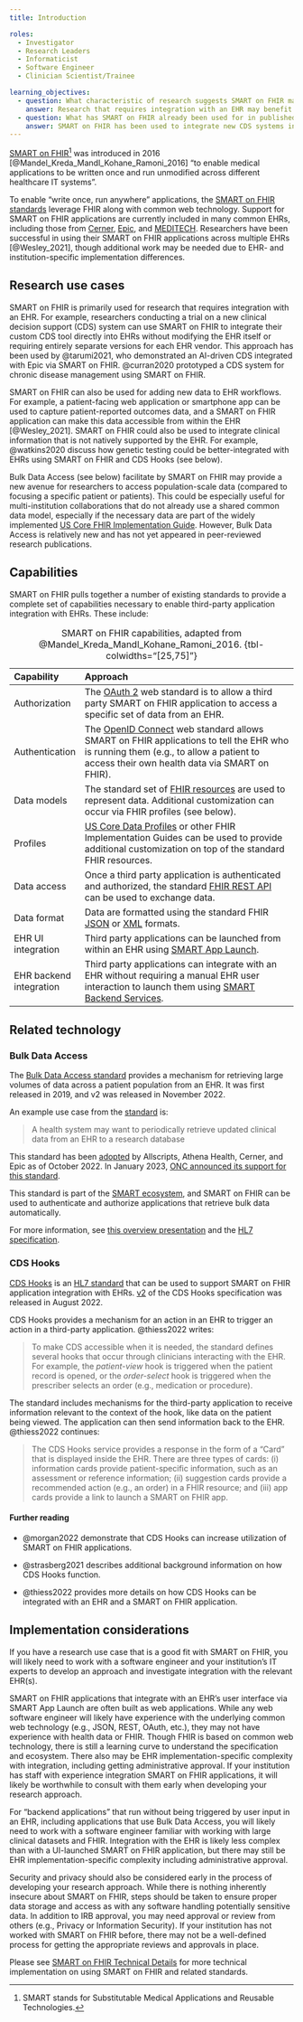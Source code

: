 ```yaml
---
title: Introduction

roles:
  - Investigator
  - Research Leaders
  - Informaticist
  - Software Engineer
  - Clinician Scientist/Trainee

learning_objectives:
  - question: What characteristic of research suggests SMART on FHIR may be helpful?
    answer: Research that requires integration with an EHR may benefit from SMART on FHIR.
  - question: What has SMART on FHIR already been used for in published research?
    answer: SMART on FHIR has been used to integrate new CDS systems into EHRs, and integrate additional data sources like patient-reported outcomes into EHRs.
---
```


[SMART on FHIR](https://smarthealthit.org)[^1] was introduced in 2016 [@Mandel_Kreda_Mandl_Kohane_Ramoni_2016] "to enable medical applications to be written once and run unmodified across different healthcare IT systems".

[^1]: SMART stands for Substitutable Medical Applications and Reusable Technologies.

To enable "write once, run anywhere" applications, the [SMART on FHIR standards](http://docs.smarthealthit.org) leverage FHIR along with common web technology. Support for SMART on FHIR applications are currently included in many common EHRs, including those from [Cerner](https://fhir.cerner.com), [Epic](https://fhir.epic.com), and [MEDITECH](https://ehr.meditech.com/ehr-solutions/greenfield-workspace). Researchers have been successful in using their SMART on FHIR applications across multiple EHRs [@Wesley_2021], though additional work may be needed due to EHR- and institution-specific implementation differences.

## Research use cases

SMART on FHIR is primarily used for research that requires integration with an EHR. For example, researchers conducting a trial on a new clinical decision support (CDS) system can use SMART on FHIR to integrate their custom CDS tool directly into EHRs without modifying the EHR itself or requiring entirely separate versions for each EHR vendor. This approach has been used by @tarumi2021, who demonstrated an AI-driven CDS integrated with Epic via SMART on FHIR. @curran2020 prototyped a CDS system for chronic disease management using SMART on FHIR.

SMART on FHIR can also be used for adding new data to EHR workflows. For example, a patient-facing web application or smartphone app can be used to capture patient-reported outcomes data, and a SMART on FHIR application can make this data accessible from within the EHR [@Wesley_2021]. SMART on FHIR could also be used to integrate clinical information that is not natively supported by the EHR. For example, @watkins2020 discuss how genetic testing could be better-integrated with EHRs using SMART on FHIR and CDS Hooks (see below).

Bulk Data Access (see below) facilitate by SMART on FHIR may provide a new avenue for researchers to access population-scale data (compared to focusing a specific patient or patients). This could be especially useful for multi-institution collaborations that do not already use a shared common data model, especially if the necessary data are part of the widely implemented [US Core FHIR Implementation Guide](https://www.hl7.org/fhir/us/core/). However, Bulk Data Access is relatively new and has not yet appeared in peer-reviewed research publications.

## Capabilities

SMART on FHIR pulls together a number of existing standards to provide a complete set of capabilities necessary to enable third-party application integration with EHRs. These include:

| Capability              | Approach                                                                                                                                                                                                           |
|:---------------|:------------------------------------------------------|
| Authorization           | The [OAuth 2](https://oauth.net/2/) web standard is to allow a third party SMART on FHIR application to access a specific set of data from an EHR.                                                                 |
| Authentication          | The [OpenID Connect](https://openid.net/connect/) web standard allows SMART on FHIR applications to tell the EHR who is running them (e.g., to allow a patient to access their own health data via SMART on FHIR). |
| Data models             | The standard set of [FHIR resources](https://www.hl7.org/fhir/resourcelist.html) are used to represent data. Additional customization can occur via FHIR profiles (see below).                                     |
| Profiles                | [US Core Data Profiles](https://www.hl7.org/fhir/us/core/) or other FHIR Implementation Guides can be used to provide additional customization on top of the standard FHIR resources.                              |
| Data access             | Once a third party application is authenticated and authorized, the standard [FHIR REST API](https://www.hl7.org/fhir/http.html) can be used to exchange data.                                                     |
| Data format             | Data are formatted using the standard FHIR [JSON](https://www.hl7.org/fhir/json.html) or [XML](https://www.hl7.org/fhir/xml.html) formats.                                                                         |
| EHR UI integration      | Third party applications can be launched from within an EHR using [SMART App Launch](http://hl7.org/fhir/smart-app-launch/index.html).                                                                             |
| EHR backend integration | Third party applications can integrate with an EHR without requiring a manual EHR user interaction to launch them using [SMART Backend Services](https://hl7.org/fhir/uv/bulkdata/authorization/index.html).       |

: SMART on FHIR capabilities, adapted from @Mandel_Kreda_Mandl_Kohane_Ramoni_2016. {tbl-colwidths="\[25,75\]"}

## Related technology

### Bulk Data Access

The [Bulk Data Access standard](http://hl7.org/fhir/uv/bulkdata/) provides a mechanism for retrieving large volumes of data across a patient population from an EHR. It was first released in 2019, and v2 was released in November 2022.

An example use case from the [standard](http://hl7.org/fhir/uv/bulkdata/) is:

> A health system may want to periodically retrieve updated clinical data from an EHR to a research database

This standard has been [adopted](https://docs.google.com/presentation/d/14ZHmam9hwz6-SsCG1YqUIQnJ56bvSqEatebltgEVR6c/edit#slide=id.g8c17644f87_23_1146) by Allscripts, Athena Health, Cerner, and Epic as of October 2022. In January 2023, [ONC announced its support for this standard](https://www.healthit.gov/buzz-blog/health-it/onc-supports-adoption-and-implementation-of-bulk-data-apis).

This standard is part of the [SMART ecosystem](https://smarthealthit.org/), and SMART on FHIR can be used to authenticate and authorize applications that retrieve bulk data automatically.

::: {.callout-tip appearance="simple"}
For more information, see [this overview presentation](https://docs.google.com/presentation/d/14ZHmam9hwz6-SsCG1YqUIQnJ56bvSqEatebltgEVR6c/edit?usp=sharing) and the [HL7 specification](http://hl7.org/fhir/uv/bulkdata/).
:::

### CDS Hooks

[CDS Hooks](https://cds-hooks.org) is an [HL7 standard](https://cds-hooks.hl7.org/) that can be used to support SMART on FHIR application integration with EHRs. [v2](https://cds-hooks.hl7.org/2.0/) of the CDS Hooks specification was released in August 2022.

CDS Hooks provides a mechanism for an action in an EHR to trigger an action in a third-party application. @thiess2022 writes:

> To make CDS accessible when it is needed, the standard defines several hooks that occur through clinicians interacting with the EHR. For example, the *patient-view* hook is triggered when the patient record is opened, or the *order-select* hook is triggered when the prescriber selects an order (e.g., medication or procedure).

The standard includes mechanisms for the third-party application to receive information relevant to the context of the hook, like data on the patient being viewed. The application can then send information back to the EHR. @thiess2022 continues:

> The CDS Hooks service provides a response in the form of a "Card" that is displayed inside the EHR. There are three types of cards: (i) information cards provide patient-specific information, such as an assessment or reference information; (ii) suggestion cards provide a recommended action (e.g., an order) in a FHIR resource; and (iii) app cards provide a link to launch a SMART on FHIR app.

#### Further reading

-   @morgan2022 demonstrate that CDS Hooks can increase utilization of SMART on FHIR applications.

-   @strasberg2021 describes additional background information on how CDS Hooks function.

-   @thiess2022 provides more details on how CDS Hooks can be integrated with an EHR and a SMART on FHIR application.

## Implementation considerations

If you have a research use case that is a good fit with SMART on FHIR, you will likely need to work with a software engineer and your institution's IT experts to develop an approach and investigate integration with the relevant EHR(s).

SMART on FHIR applications that integrate with an EHR's user interface via SMART App Launch are often built as web applications. While any web software engineer will likely have experience with the underlying common web technology (e.g., JSON, REST, OAuth, etc.), they may not have experience with health data or FHIR. Though FHIR is based on common web technology, there is still a learning curve to understand the specification and ecosystem. There also may be EHR implementation-specific complexity with integration, including getting administrative approval. If your institution has staff with experience integration SMART on FHIR applications, it will likely be worthwhile to consult with them early when developing your research approach.

For "backend applications" that run without being triggered by user input in an EHR, including applications that use Bulk Data Access, you will likely need to work with a software engineer familiar with working with large clinical datasets and FHIR. Integration with the EHR is likely less complex than with a UI-launched SMART on FHIR application, but there may still be EHR implementation-specific complexity including administrative approval.

Security and privacy should also be considered early in the process of developing your research approach. While there is nothing inherently insecure about SMART on FHIR, steps should be taken to ensure proper data storage and access as with any software handling potentially sensitive data. In addition to IRB approval, you may need approval or review from others (e.g., Privacy or Information Security). If your institution has not worked with SMART on FHIR before, there may not be a well-defined process for getting the appropriate reviews and approvals in place.

Please see [SMART on FHIR Technical Details](smart-on-fhir-tech.qmd) for more technical implementation on using SMART on FHIR and related standards.
